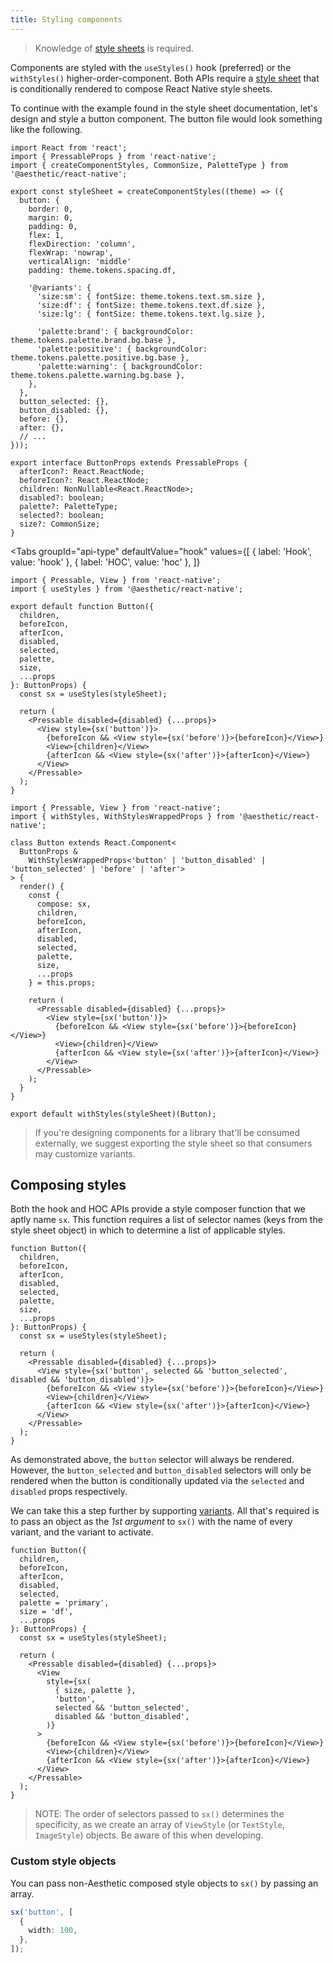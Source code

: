 ```yaml
---
title: Styling components
---
```



> Knowledge of [style sheets](../../dev/css-in-js/style-sheets.md) is required.

Components are styled with the `useStyles()` hook (preferred) or the `withStyles()`
higher-order-component. Both APIs require a
[style sheet](../../dev/css-in-js/style-sheets/components.mdx) that is conditionally rendered to
compose React Native style sheets.

To continue with the example found in the style sheet documentation, let's design and style a button
component. The button file would look something like the following.

```tsx {5}
import React from 'react';
import { PressableProps } from 'react-native';
import { createComponentStyles, CommonSize, PaletteType } from '@aesthetic/react-native';

export const styleSheet = createComponentStyles((theme) => ({
  button: {
    border: 0,
    margin: 0,
    padding: 0,
    flex: 1,
    flexDirection: 'column',
    flexWrap: 'nowrap',
    verticalAlign: 'middle'
    padding: theme.tokens.spacing.df,

    '@variants': {
      'size:sm': { fontSize: theme.tokens.text.sm.size },
      'size:df': { fontSize: theme.tokens.text.df.size },
      'size:lg': { fontSize: theme.tokens.text.lg.size },

      'palette:brand': { backgroundColor: theme.tokens.palette.brand.bg.base },
      'palette:positive': { backgroundColor: theme.tokens.palette.positive.bg.base },
      'palette:warning': { backgroundColor: theme.tokens.palette.warning.bg.base },
    },
  },
  button_selected: {},
  button_disabled: {},
  before: {},
  after: {},
  // ...
}));

export interface ButtonProps extends PressableProps {
  afterIcon?: React.ReactNode;
  beforeIcon?: React.ReactNode;
  children: NonNullable<React.ReactNode>;
  disabled?: boolean;
  palette?: PaletteType;
  selected?: boolean;
  size?: CommonSize;
}
```

<Tabs
  groupId="api-type"
  defaultValue="hook"
  values={[
    { label: 'Hook', value: 'hook' },
    { label: 'HOC', value: 'hoc' },
  ]}
>
  <TabItem value="hook">

```tsx {14}
import { Pressable, View } from 'react-native';
import { useStyles } from '@aesthetic/react-native';

export default function Button({
  children,
  beforeIcon,
  afterIcon,
  disabled,
  selected,
  palette,
  size,
  ...props
}: ButtonProps) {
  const sx = useStyles(styleSheet);

  return (
    <Pressable disabled={disabled} {...props}>
      <View style={sx('button')}>
        {beforeIcon && <View style={sx('before')}>{beforeIcon}</View>}
        <View>{children}</View>
        {afterIcon && <View style={sx('after')}>{afterIcon}</View>}
      </View>
    </Pressable>
  );
}
```

  </TabItem>
  <TabItem value="hoc">

```tsx {10}
import { Pressable, View } from 'react-native';
import { withStyles, WithStylesWrappedProps } from '@aesthetic/react-native';

class Button extends React.Component<
  ButtonProps &
    WithStylesWrappedProps<'button' | 'button_disabled' | 'button_selected' | 'before' | 'after'>
> {
  render() {
    const {
      compose: sx,
      children,
      beforeIcon,
      afterIcon,
      disabled,
      selected,
      palette,
      size,
      ...props
    } = this.props;

    return (
      <Pressable disabled={disabled} {...props}>
        <View style={sx('button')}>
          {beforeIcon && <View style={sx('before')}>{beforeIcon}</View>}
          <View>{children}</View>
          {afterIcon && <View style={sx('after')}>{afterIcon}</View>}
        </View>
      </Pressable>
    );
  }
}

export default withStyles(styleSheet)(Button);
```

  </TabItem>
</Tabs>

> If you're designing components for a library that'll be consumed externally, we suggest exporting
> the style sheet so that consumers may customize variants.

## Composing styles

Both the hook and HOC APIs provide a style composer function that we aptly name `sx`. This function
requires a list of selector names (keys from the style sheet object) in which to determine a list of
applicable styles.

```tsx {11,15,16,18}
function Button({
  children,
  beforeIcon,
  afterIcon,
  disabled,
  selected,
  palette,
  size,
  ...props
}: ButtonProps) {
  const sx = useStyles(styleSheet);

  return (
    <Pressable disabled={disabled} {...props}>
      <View style={sx('button', selected && 'button_selected', disabled && 'button_disabled')}>
        {beforeIcon && <View style={sx('before')}>{beforeIcon}</View>}
        <View>{children}</View>
        {afterIcon && <View style={sx('after')}>{afterIcon}</View>}
      </View>
    </Pressable>
  );
}
```

As demonstrated above, the `button` selector will always be rendered. However, the `button_selected`
and `button_disabled` selectors will only be rendered when the button is conditionally updated via
the `selected` and `disabled` props respectively.

We can take this a step further by supporting
[variants](../../dev/css-in-js/style-sheets/components.mdx#variants). All that's required is to pass
an object as the _1st argument_ to `sx()` with the name of every variant, and the variant to
activate.

```tsx {7,8,11,16-21}
function Button({
  children,
  beforeIcon,
  afterIcon,
  disabled,
  selected,
  palette = 'primary',
  size = 'df',
  ...props
}: ButtonProps) {
  const sx = useStyles(styleSheet);

  return (
    <Pressable disabled={disabled} {...props}>
      <View
        style={sx(
          { size, palette },
          'button',
          selected && 'button_selected',
          disabled && 'button_disabled',
        )}
      >
        {beforeIcon && <View style={sx('before')}>{beforeIcon}</View>}
        <View>{children}</View>
        {afterIcon && <View style={sx('after')}>{afterIcon}</View>}
      </View>
    </Pressable>
  );
}
```

> NOTE: The order of selectors passed to `sx()` determines the specificity, as we create an array of
> `ViewStyle` (or `TextStyle`, `ImageStyle`) objects. Be aware of this when developing.

### Custom style objects

You can pass non-Aesthetic composed style objects to `sx()` by passing an array.

```ts
sx('button', [
  {
    width: 100,
  },
]);
```
